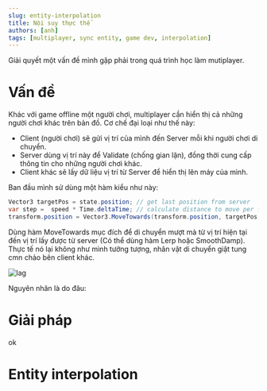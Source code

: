 ---
slug: entity-interpolation
title: Nội suy thực thể
authors: [anh]
tags: [multiplayer, sync entity, game dev, interpolation]
---

Giải quyết một vấn đề mình gặp phải trong quá trình học làm mutiplayer.

# Vấn đề

Khác với game offline một người chơi, multiplayer cần hiển thị cả những người chơi khác trên bản đồ. Cơ chế đại loại như thế này: <br />

- Client (người chơi) sẽ gửi vị trí của mình đến Server mỗi khi người chơi di chuyển.
- Server dùng vị trí này để Validate (chống gian lận), đồng thời cung cấp thông tin cho những người chơi khác.
- Client khác sẽ lấy dữ liệu vị trí từ Server để hiển thị lên máy của mình.

Ban đầu mình sử dùng một hàm kiểu như này:

```cs title="SyncViewWithServer()"
Vector3 targetPos = state.position; // get last position from server
var step =  speed * Time.deltaTime; // calculate distance to move per frame
transform.position = Vector3.MoveTowards(transform.position, targetPos, step);
```

Dùng hàm MoveTowards mục đích để di chuyển mượt mà từ vị trí hiện tại đến vị trí lấy được từ server (Có thể dùng hàm Lerp hoặc SmoothDamp).
Thực tế nó lại không như mình tưởng tượng, nhân vật di chuyển giật tung cmn chảo bên client khác.

![lag](./move_lag.gif)

Nguyên nhân là do đâu:

# Giải pháp

ok

# Entity interpolation
